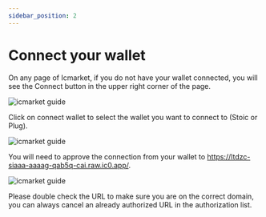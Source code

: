 ```yaml
---
sidebar_position: 2
---
```


# Connect your wallet

On any page of Icmarket, if you do not have your wallet connected, you will see the Connect button in the upper right corner of the page.

![icmarket guide](https://docs.icmarket.app/img/media/16486335359236/16486336159713.jpg)

Click on connect wallet to select the wallet you want to connect to (Stoic or Plug).

![icmarket guide](https://docs.icmarket.app/img/media/16486335359236/16486336291616.jpg)

You will need to approve the connection from your wallet to https://ltdzc-siaaa-aaaag-qab5q-cai.raw.ic0.app/.

![icmarket guide](https://docs.icmarket.app/img/media/16486335359236/16486337104317.jpg)

Please double check the URL to make sure you are on the correct domain, you can always cancel an already authorized URL in the authorization list.
